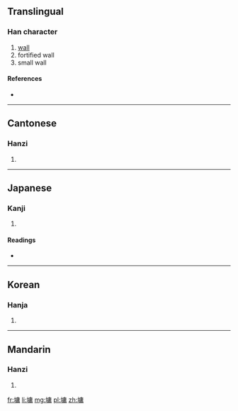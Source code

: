 ==Translingual==

===Han character===
{{Han char|rn=32|rad=土|as=11|sn=14|four=4012<sub>7</sub>|canj=土戈中月 (GILB)}}

# [[wall]]
# fortified wall
# small wall

====References====
* {{Han ref|kx=0237.270|dkj=05419|dj=0476.070|hdz=10481.140|uh=5889|ud=22665|bh=E156|bd=57686}}

----

==Cantonese==

===Hanzi===
{{yue-hanzi|jyut=|y=yung4}}

# {{defn|lang=yue|sort=土11}}

----

==Japanese==

===Kanji===
{{ja-kanji|grade=|rs=土11}}

# {{defn|lang=ja|sort=土11}}

====Readings====
* {{ja-readings|on=[[よう]] (yō), [[ゆ]] (yu)|kun=[[かき]] (kaki), [[かべ]] (kabe)}}

----

==Korean==

===Hanja===
{{ko-hanja|hangeul=용|rv=yong|mr=yong}}

# {{defn|lang=ko|sort=土11}}

----

==Mandarin==

===Hanzi===
{{cmn-hanzi|pin=[[yōng]] ([[yong1]])|wg=yung<sup>1</sup>}}

# {{defn|lang=cmn|sort=土11}}

[[fr:墉]]
[[li:墉]]
[[mg:墉]]
[[pl:墉]]
[[zh:墉]]